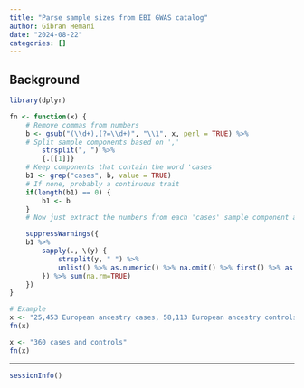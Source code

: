```yaml
---
title: "Parse sample sizes from EBI GWAS catalog"
author: Gibran Hemani
date: "2024-08-22"
categories: []
---
```


## Background

```r
library(dplyr)

fn <- function(x) {
    # Remove commas from numbers
    b <- gsub("(\\d+),(?=\\d+)", "\\1", x, perl = TRUE) %>% 
    # Split sample components based on ','
        strsplit(", ") %>% 
        {.[[1]]}
    # Keep components that contain the word 'cases'
    b1 <- grep("cases", b, value = TRUE)
    # If none, probably a continuous trait
    if(length(b1) == 0) {
        b1 <- b
    }
    # Now just extract the numbers from each 'cases' sample component and sum them

    suppressWarnings({
    b1 %>% 
        sapply(., \(y) {
            strsplit(y, " ") %>% 
            unlist() %>% as.numeric() %>% na.omit() %>% first() %>% as.numeric()
        }) %>% sum(na.rm=TRUE)
    })
}

# Example
x <- "25,453 European ancestry cases, 58,113 European ancestry controls, 360 cases and controls, PMID:25056061, 6,524 cases, 24,001 controls"
fn(x)

x <- "360 cases and controls"
fn(x)

```

---

```r
sessionInfo()
```
